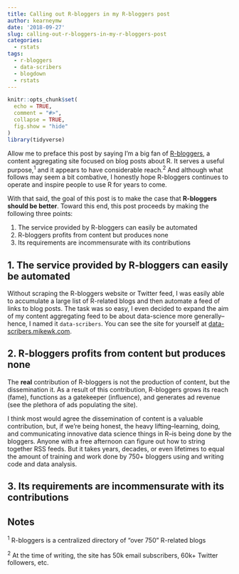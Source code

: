 ```yaml
---
title: Calling out R-bloggers in my R-bloggers post
author: kearneymw
date: '2018-09-27'
slug: calling-out-r-bloggers-in-my-r-bloggers-post
categories:
  - rstats
tags:
  - r-bloggers
  - data-scribers
  - blogdown
  - rstats
---
```


```r
knitr::opts_chunk$set(
  echo = TRUE, 
  comment = "#>", 
  collapse = TRUE,
  fig.show = "hide"
)
library(tidyverse)
```

Allow me to preface this post by saying I'm a big fan of 
[R-bloggers](https://r-bloggers.com), a content aggregating site focused on 
blog posts about R. It serves a useful purpose,<sup>1</sup> and it appears to have 
considerable reach.<sup>2</sup> And although what follows may seem a 
bit combative, I honestly hope R-bloggers continues to operate
and inspire people to use R for years to come.  

With that said, the goal of this post is to make the case that **R-bloggers 
should be better**. Toward this end, this post proceeds by making the following 
three points:

1. The service provided by R-bloggers can easily be automated
1. R-bloggers profits from content but produces none
1. Its requirements are incommensurate with its contributions

## 1. The service provided by R-bloggers can easily be automated

Without scraping the R-bloggers website or Twitter feed, I was easily able to 
accumulate a large list of R-related blogs and then automate a feed of links to 
blog posts. The task was so easy, I even decided to expand the aim of my 
content aggregating feed to be about data-science more generally–hence, I named 
it `data-scribers`. You can see the site for yourself at 
[data-scribers.mikewk.com](https://data-scribers.mikewk.com).

## 2. R-bloggers profits from content but produces none

The **real** contribution of R-bloggers is not the production of content, but 
the dissemination it. As a result of this contribution, R-bloggers grows its 
reach (fame), functions as a gatekeeper (influence), and generates ad revenue 
(see the plethora of ads populating the site).

I think most would agree the dissemination of content is a valuable contribution,
but, if we're being honest, the heavy lifting–learning, doing, and communicating innovative data science 
things in R–is being done by the bloggers. Anyone with a free afternoon can 
figure out how to string together RSS feeds. But it takes years, decades, or even
lifetimes to equal the amount of training and work done by 750+ bloggers using and 
writing code and data analysis.

## 3. Its requirements are incommensurate with its contributions



## Notes

<sup>1</sup> R-bloggers is a centralized directory of "over 750" R-related blogs

<sup>2</sup> At the time of writing, the site has 50k email subscribers, 60k+ Twitter followers, etc.
